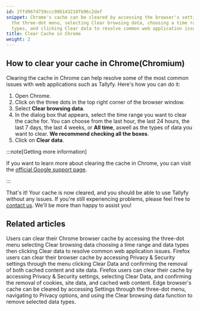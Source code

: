 ```yaml
---
id: 2ffd967d739ccc996143218fb96c2def
snippet: Chrome's cache can be cleared by accessing the browser's settings through
  the three-dot menu, selecting Clear browsing data, choosing a time range and data
  types, and clicking Clear data to resolve common web application issues.
title: Clear Cache in Chrome
weight: 2
---
```


## How to clear your cache in Chrome(Chromium)

Clearing the cache in Chrome can help resolve some of the most common issues with web applications such as Tallyfy. Here's how you can do it:

1. Open Chrome.
2. Click on the three dots in the top right corner of the browser window.
3. Select **Clear browsing data**.
4. In the dialog box that appears, select the time range you want to clear the cache for. You can choose from the last hour, the last 24 hours, the last 7 days, the last 4 weeks, or **All time**, aswell as the types of data you want to clear. **We recommend checking all the boxes**.
5. Click on **Clear data**.

:::note[Getting more information]

If you want to learn more about clearing the cache in Chrome, you can visit the [official Google support page](https://support.google.com/accounts/answer/32050?co=GENIE.Platform%3DDesktop).

:::

That's it! Your cache is now cleared, and you should be able to use Tallyfy without any issues. If you're still experiencing problems, please feel free to [contact us](https://tallyfy.com/contact-us/). We'll be more than happy to assist you!


## Related articles
<CardGrid>
<LinkTitleCard header="<b>Troubleshooting > Clear Cache in Chrome</b>" href="/products/pro/miscellaneous/troubleshooting/clear-cache-chrome/" > Users can clear their Chrome browser cache by accessing the three-dot menu selecting Clear browsing data choosing a time range and data types then clicking Clear data to resolve common web application issues. </LinkTitleCard>
<LinkTitleCard header="<b>Troubleshooting > Clear Cache in Firefox</b>" href="/products/pro/miscellaneous/troubleshooting/clear-cache-firefox/" > Firefox users can clear their browser cache by accessing Privacy & Security settings through the menu clicking Clear Data and confirming the removal of both cached content and site data. </LinkTitleCard>
<LinkTitleCard header="<b>Troubleshooting > Clear Cache in Firefox</b>" href="/products/pro/miscellaneous/troubleshooting/clear-cache-firefox/" > Firefox users can clear their cache by accessing Privacy & Security settings, selecting Clear Data, and confirming the removal of cookies, site data, and cached web content. </LinkTitleCard>
<LinkTitleCard header="<b>Troubleshooting > Clear Cache in Edge</b>" href="/products/pro/miscellaneous/troubleshooting/clear-cache-edge/" > Edge browser's cache can be cleared by accessing Settings through the three-dot menu, navigating to Privacy options, and using the Clear browsing data function to remove selected data types. </LinkTitleCard>
</CardGrid>